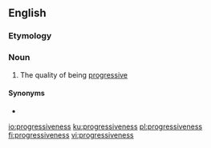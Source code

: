==English==

===Etymology===
{{suffix|progressive|ness|lang=en}}

===Noun===
{{en-noun|-}}

# The quality of being [[progressive]]

====Synonyms====
* {{l|en|progressivity}}

[[io:progressiveness]]
[[ku:progressiveness]]
[[pl:progressiveness]]
[[fi:progressiveness]]
[[vi:progressiveness]]